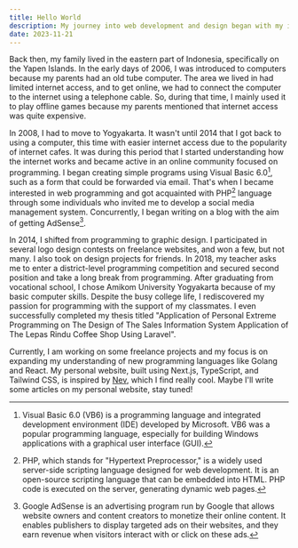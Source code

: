 ```yaml
---
title: Hello World
description: My journey into web development and design began with my initial introduction to the field. As I delved into this vast and dynamic domain, my passion for it grew, prompting me to pursue it wholeheartedly.
date: 2023-11-21
---
```


Back then, my family lived in the eastern part of Indonesia, specifically on the Yapen Islands. In the early days of 2006, I was introduced to computers because my parents had an old tube computer. The area we lived in had limited internet access, and to get online, we had to connect the computer to the internet using a telephone cable. So, during that time, I mainly used it to play offline games because my parents mentioned that internet access was quite expensive.

In 2008, I had to move to Yogyakarta. It wasn't until 2014 that I got back to using a computer, this time with easier internet access due to the popularity of internet cafes. It was during this period that I started understanding how the internet works and became active in an online community focused on programming. I began creating simple programs using Visual Basic 6.0[^1], such as a form that could be forwarded via email. That's when I became interested in web programming and got acquainted with PHP[^2] language through some individuals who invited me to develop a social media management system. Concurrently, I began writing on a blog with the aim of getting AdSense[^3].

In 2014, I shifted from programming to graphic design. I participated in several logo design contests on freelance websites, and won a few, but not many. I also took on design projects for friends. In 2018, my teacher asks me to enter a district-level programming competition and secured second position and take a long break from programming. After graduating from vocational school, I chose Amikom University Yogyakarta because of my basic computer skills. Despite the busy college life, I rediscovered my passion for programming with the support of my classmates. I even successfully completed my thesis titled "Application of Personal Extreme Programming on The Design of The Sales Information System Application of The Lepas Rindu Coffee Shop Using Laravel".

Currently, I am working on some freelance projects and my focus is on expanding my understanding of new programming languages like Golang and React. My personal website, built using Next.js, TypeScript, and Tailwind CSS, is inspired by [Nev](https://nevflynn.com), which I find really cool. Maybe I'll write some articles on my personal website, stay tuned!

[^1]: Visual Basic 6.0 (VB6) is a programming language and integrated development environment (IDE) developed by Microsoft. VB6 was a popular programming language, especially for building Windows applications with a graphical user interface (GUI).
[^2]: PHP, which stands for "Hypertext Preprocessor," is a widely used server-side scripting language designed for web development. It is an open-source scripting language that can be embedded into HTML. PHP code is executed on the server, generating dynamic web pages.
[^3]: Google AdSense is an advertising program run by Google that allows website owners and content creators to monetize their online content. It enables publishers to display targeted ads on their websites, and they earn revenue when visitors interact with or click on these ads.
